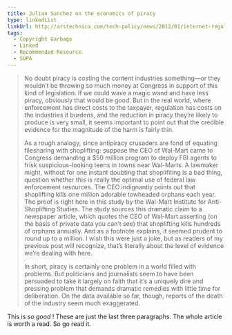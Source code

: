 ```yaml
---
title: Julian Sanchez on the economics of piracy
type: linkedList
linkUrl: http://arstechnica.com/tech-policy/news/2012/01/internet-regulation-and-the-economics-of-piracy.ars
tags:
  - Copyright Garbage
  - Linked
  - Recommended Resource
  - SOPA
---
```


> No doubt piracy is costing the content industries something—or they wouldn’t be throwing so much money at Congress in support of this kind of legislation. If we could wave a magic wand and have less piracy, obviously that would be good. But in the real world, where enforcement has direct costs to the taxpayer, regulation has costs on the industries it burdens, and the reduction in piracy they’re likely to produce is very small, it seems important to point out that the credible evidence for the magnitude of the harm is fairly thin.
> 
> As a rough analogy, since antipiracy crusaders are fond of equating filesharing with shoplifting: suppose the CEO of Wal-Mart came to Congress demanding a $50 million program to deploy FBI agents to frisk suspicious-looking teens in towns near Wal-Marts. A lawmaker might, without for one instant doubting that shoplifiting is a bad thing, question whether this is really the optimal use of federal law enforcement resources. The CEO indignantly points out that shoplifting kills one million adorable towheaded orphans each year. The proof is right here in this study by the Wal-Mart Institute for Anti-Shoplifting Studies. The study sources this dramatic claim to a newspaper article, which quotes the CEO of Wal-Mart asserting (on the basis of private data you can’t see) that shoplifting kills hundreds of orphans annually. And as a footnote explains, it seemed prudent to round up to a million. I wish this were just a joke, but as readers of my previous post will recognize, that’s literally about the level of evidence we’re dealing with here.
> 
> In short, piracy is certainly one problem in a world filled with problems. But politicians and journalists seem to have been persuaded to take it largely on faith that it’s a uniquely dire and pressing problem that demands dramatic remedies with little time for deliberation. On the data available so far, though, reports of the death of the industry seem much exaggerated.

This is _so good_ ! These are just the last three paragraphs. The whole article is worth a read. So go read it.
